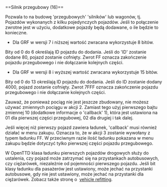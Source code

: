 <noinclude>{{pl/Development/NewGRF/inne strony|en=newgrf-specs.tt-wiki.net/wiki/Callback:_Articulated_engine|pl=pl/Development/NewGRF/NFO Specs/Callback/Articulated engine}}
</noinclude>==<span id="Articulated_engine_(16)"></span><span title="Articulated engine (16)" id="Articulated_engine_.2816.29">Silnik przegubowy (16)</span>==

Pozwala to na budowę <span title=articulated>'przegubowych'</span> <span title=lokomotyw>'silników'</span> lub wagonów, tj. Pojazdów wykonanych z kilku pojedynczych pojazdów.
Jeśli to połączenie zwrotne jest w użyciu, dodatkowe pojazdy będą dodawane, o ile będzie to konieczne.

*{{pl/Development/NewGRF/grfTill|7}} Dla GRF w wersji 7 i niższej wartość zwracana wykorzystuje 8 bitów.
Bity od 0 do 6 określają ID pojazdu do dodania. Jeśli do <span title=identyfikatora>'ID'</span> zostanie dodane 80, pojazd zostanie cofnięty. Zwrot FF oznacza zakończenie pojazdu przegubowego i nie dołączanie kolejnych części.

*{{pl/Development/NewGRF/grfFrom|8}} Dla GRF w wersji 8 i wyższej wartość zwracana wykorzystuje 15 bitów.
Bity od 0 do 13 określają ID pojazdu do dodania. Jeśli do ID zostanie dodany 4000, pojazd zostanie cofnięty. Zwrot 7FFF oznacza zakończenie pojazdu przegubowego i nie dołączanie kolejnych części.

Zauważ, że ponieważ pociąg nie jest jeszcze zbudowany, nie możesz używać zmiennych pociągu w akcji 2. Zamiast tego użyj pierwszego bajtu zmiennej 10 (dodatkowe informacje o <span title='wywołaniu zwrotnym'>'callback'</span> 1), która jest ustawiona na 01 dla pierwszej części przegubowej, 02 dla drugiej i tak dalej.

{{pl/Development/NewGRF/ottdp|0.6|2.5|ttdprev=beta 8}} Jeśli więcej niż pierwszy pojazd zawiera ładunek, <span title='wywołanie zwrotnem'>'callback'</span> musi również działać w menu zakupu. Oznacza to, że w akcji 3 zostanie wywołany z typem ładunku FF. W przeciwnym razie ilość ładunku pokazana w menu zakupu będzie dotyczyć tylko pierwszej części pojazdu przegubowego.

{{pl/Development/NewGRF/ottd| }} W OpenTTD klasa ładunku pierwszych pojazdów drogowych służy do ustalenia, czy pojazd może zatrzymać się na przystankach autobusowych, czy ciężarówek, niezależnie od pojemności pierwszego pojazdu. Jeśli bit klasy ładunku dla pasażerów jest ustawiony, może jechać na przystanki autobusowe, gdy nie jest ustawiony, może jechać na przystanki dla ciężarówek. Zobacz także stronę o &nbsp;[[pl/Development/NewGRF/NFO Specs/VehicleRefitting|vehicle refitting]].
<!--[[Category:Callbacks]]-->